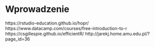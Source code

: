 # Wprowadzenie {#wprowadzenie}

<!-- akapit o złożoności -->

<!-- akapit o inspiracjach -->
https://rstudio-education.github.io/hopr/
https://www.datacamp.com/courses/free-introduction-to-r
https://csgillespie.github.io/efficientR/
http://jarekj.home.amu.edu.pl/?page_id=36

<!-- gdzie zdobyć wiedzę (online resources) -->